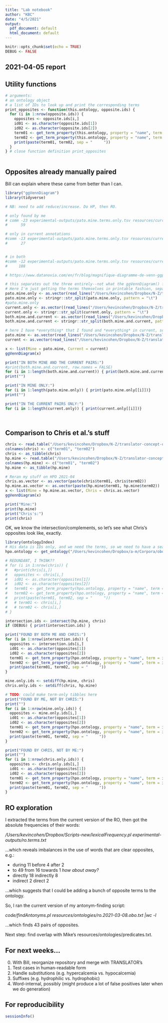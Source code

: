 ```yaml
---
title: "Lab notebook"
author: "KBC"
date: "4/5/2021"
output:
  pdf_document: default
  html_document: default
---
```


```r
knitr::opts_chunk$set(echo = TRUE)
DEBUG <- FALSE
```

## 2021-04-05 report


## Utility functions

```r
# arguments:
# an ontology object
# a list of IDs to look up and print the corresponding terms
print_opposites <- function(this.ontology, opposite.ids) {
  for (i in 1:nrow(opposite.ids)) {
    opposites <- opposite.ids[i,]
    id01 <- as.character(opposite.ids[1])
    id02 <- as.character(opposite.ids[2])
    term01 <- get_term_property(this.ontology, property = "name", term = id01)
    term02 <- get_term_property(this.ontology, property = "name", term = id02)
    print(paste(term01, term02, sep = "     "))
  }
} # close function definition print_opposites
  
```


## Opposites already manually paired 

Bill can explain where these came from better than I can.

```r
library("ggVennDiagram")
library(tidyverse)

# NB: need to add reduce/increase. Do HP, then RO.

# only found by me
# comm -23 experimental-outputs/pato.mine.terms.only.tsv resources/current-opposites.sorted.terms.only.tsv | wc -l
#      59

# only in current annotations
#comm -13 experimental-outputs/pato.mine.terms.only.tsv resources/current-opposites.sorted.terms.only.tsv | wc -l
#      27


# in both
#comm -12 experimental-outputs/pato.mine.terms.only.tsv resources/current-opposites.sorted.terms.only.tsv | wc -l
#     188

# https://www.datanovia.com/en/fr/blog/magnifique-diagramme-de-venn-ggplot-avec-r/

# this separates out the three entirely--not what the ggVennDiagram() function is looking for
# Here I'm just getting the terms themselves in printable fashion, separating them by who "finds" them
pato.mine.only <- as.vector(read_lines("/Users/kevincohen/Dropbox/N-Z/translator-concept-oppositeness/experimental-outputs/pato.in.mine.txt"))
pato.mine.only <- stringr::str_split(pato.mine.only, pattern = "\t")
#pato.mine.only
current.only <- as.vector((read_lines("/Users/kevincohen/Dropbox/N-Z/translator-concept-oppositeness/experimental-outputs/pato.in.current.txt")))
current.only <- stringr::str_split(current.only, pattern = "\t")
both.mine.and.current <- as.vector((read_lines("/Users/kevincohen/Dropbox/N-Z/translator-concept-oppositeness/experimental-outputs/pato.in.both.txt")))
both.mine.and.current <- stringr::str_split(both.mine.and.current, pattern = "\t")

# here I have *everything* that I found and *everything* in current, so that we can quantify overlap & lack thereof
pato.mine <- as.vector(read_lines("/Users/kevincohen/Dropbox/N-Z/translator-concept-oppositeness/experimental-outputs/pato.mine.terms.only.tsv"))
current <- as.vector(read_lines("/Users/kevincohen/Dropbox/N-Z/translator-concept-oppositeness/resources/current-opposites.sorted.terms.only.tsv")) # includes two non-PATO terms

x <- list(Mine = pato.mine, Current = current)
ggVennDiagram(x)

print("IN BOTH MINE AND THE CURRENT PAIRS:")
#print(both.mine.and.current, row.names = FALSE)
for (i in 1:length(both.mine.and.current)) { print(both.mine.and.current[[i]])}
print("")

print("IN MINE ONLY:") 
for (i in 1:length(pato.mine.only)) { print(pato.mine.only[[i]])}
print("")

print("IN THE CURRENT PAIRS ONLY:")
for (i in 1:length(current.only)) { print(current.only[[i]])}




```


## Comparison to Chris et al.'s stuff

```r
chris <- read.table("/Users/kevincohen/Dropbox/N-Z/translator-concept-oppositeness/experimental-outputs/mungall_both_hp.tsv", header = FALSE, sep = "\t")
colnames(chris) <- c("term01", "term02")
chris <- as_tibble(chris)
hp.mine <- read.table("/Users/kevincohen/Dropbox/N-Z/translator-concept-oppositeness/experimental-outputs/hp_opposites_ids_only.tsv", header = FALSE, sep = "\t")
colnames(hp.mine) <- c("term01", "term02")
hp.mine <- as_tibble(hp.mine)

# Reran my stuff on HPO 2021-04
chris.as.vector <- as.vector(paste(chris$term01, chris$term02))
hp.mine.as.vector <- as.vector(paste(hp.mine$term01, hp.mine$term02))
x <- list(Mine = hp.mine.as.vector, Chris = chris.as.vector)
ggVennDiagram(x)

print("Mine:")
print(hp.mine)
print("Chris's:")
print(chris)
```
OK, we know the intersection/complements, so let's see what Chris's opposites look like, exactly.

```r
library(ontologyIndex)
# His data is IDs only, and we need the terms, so we need to have a searchable version of HPO.
hpo.ontology <- get_ontology("/Users/kevincohen/Dropbox/a-m/Corpora/obo/hp-2020-20-12.obo")

# REDUNDANT, I THINK??
# for (i in 1:nrow(chris)) {
#   #print(chris[i,])
#   opposites <- chris[i,]
#   id01 <- as.character(opposites[1])
#   id02 <- as.character(opposites[2])
#   term01 <- get_term_property(hpo.ontology, property = "name", term = id01)
#   term02 <- get_term_property(hpo.ontology, property = "name", term = id02)
#   print(paste(term01, term02, sep = "     "))
#   # term01 <- chris[i,]
#   # term02 <- chris[i,]
# }

intersection.ids <- intersect(hp.mine, chris)
if (DEBUG) { print(intersection.ids) }

print("FOUND BY BOTH ME AND CHRIS:")
for (i in 1:nrow(intersection.ids)) {
  opposites <- intersection.ids[i,]
  id01 <- as.character(opposites[1])
  id02 <- as.character(opposites[2])
  term01 <- get_term_property(hpo.ontology, property = "name", term = id01)
  term02 <- get_term_property(hpo.ontology, property = "name", term = id02)
  print(paste(term01, term02, sep = "     "))
}

mine.only.ids <- setdiff(hp.mine, chris)
chris.only.ids <- setdiff(chris, hp.mine)

# TODO: could make term-only tibbles here
print("FOUND BY ME, NOT BY CHRIS:")
print("")
for (i in 1:nrow(mine.only.ids)) {
  opposites <- mine.only.ids[i,]
  id01 <- as.character(opposites[1])
  id02 <- as.character(opposites[2])
  term01 <- get_term_property(hpo.ontology, property = "name", term = id01)
  term02 <- get_term_property(hpo.ontology, property = "name", term = id02)
  print(paste(term01, term02, sep = "     "))
}

print("FOUND BY CHRIS, NOT BY ME:")
print("")
for (i in 1:nrow(chris.only.ids)) {
  opposites <- chris.only.ids[i,]
  id01 <- as.character(opposites[1])
  id02 <- as.character(opposites[2])
  term01 <- get_term_property(hpo.ontology, property = "name", term = id01)
  term02 <- get_term_property(hpo.ontology, property = "name", term = id02)
  print(paste(term01, term02, sep = "     "))
}


```

## RO exploration 

I extracted the terms from the current version of the RO, then got the absolute frequencies of their words:

_/Users/kevincohen/Dropbox/Scripts-new/lexicalFrequency.pl experimental-outputs/ro.terms.txt
_

...which reveals imbalances in the use of words that are clear opposites, e.g.:

* during	11 before	4 after	2
* to	49 from	16 towards	1 _how about away?_
* directly	18 indirectly	8
* indirect	2 direct	2

...which suggests that I could be adding a bunch of opposite terms to the ontology.

So, I ran the current version of my antonym-finding script:

_code/findAntonyms.pl resources/ontologies/ro.2021-03-08.obo.txt |wc -l _

...which finds 43 pairs of opposites.

Next step: find overlap with Mike's resources/ontologies/predicates.txt.

## For next weeks...

0. With Bill, reorganize repository and merge with TRANSLATOR's
1. Test cases in human-readable form
2. Handle substitutions (e.g. hypercalcemia vs. hypocalcemia)
3. Suffixes (e.g. hydrophilic vs. hydrophobic)
4. Word-internal, possibly (might produce a lot of false positives later when we do generation)

## For reproducibility
```r
sessionInfo()
```

